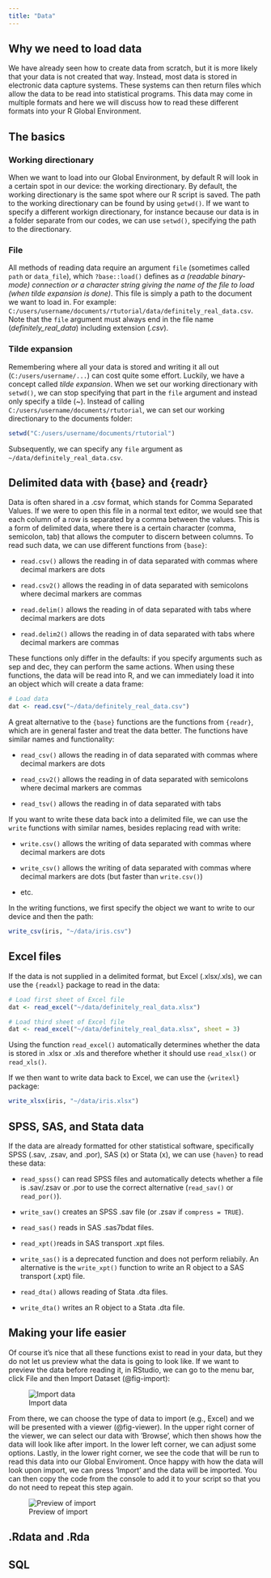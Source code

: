 ```yaml
---
title: "Data"
---
```


## Why we need to load data
We have already seen how to create data from scratch, but it is more likely that your data is not created that way. Instead, most data is stored in electronic data capture systems. These systems can then return files which allow the data to be read into statistical programs. This data may come in multiple formats and here we will discuss how to read these different formats into your R Global Environment.

##  The basics
### Working directionary
When we want to load into our Global Environment, by default R will look in a certain spot in our device: the working directionary. By default, the working directionary is the same spot where our R script is saved. The path to the working directionary can be found by using `getwd()`. If we want to specify a different workign directionary, for instance because our data is in a folder separate from our codes, we can use `setwd()`, specifying the path to the directionary.

### File
All methods of reading data require an argument `file` (sometimes called `path` or `data_file`), which `?base::load()` defines as *a (readable binary-mode) connection or a character string giving the name of the file to load (when tilde expansion is done)*. This file is simply a path to the document we want to load in. For example: `C:/users/username/documents/rtutorial/data/definitely_real_data.csv`. Note that the `file` argument must always end in the file name (*definitely_real_data*) including extension (*.csv*).

### Tilde expansion
Remembering where all your data is stored and writing it all out (`C:/users/username/...`) can cost quite some effort. Luckily, we have a concept called *tilde expansion*. When we set our working directionary with `setwd()`, we can stop specifying that part in the `file` argument and instead only specify a tilde (*~*). Instead of calling `C:/users/username/documents/rtutorial`, we can set our working directionary to the documents folder:

```r
setwd("C:/users/username/documents/rtutorial")
```

Subsequently, we can specify any `file` argument as `~/data/definitely_real_data.csv`.

## Delimited data with {base} and {readr}
Data is often shared in a .csv format, which stands for Comma Separated Values. If we were to open this file in a normal text editor, we would see that each column of a row is separated by a comma between the values. This is a form of delimited data, where there is a certain character (comma, semicolon, tab) that allows the computer to discern between columns. To read such data, we can use different functions from `{base}`:

- `read.csv()` allows the reading in of data separated with commas where decimal markers are dots

- `read.csv2()` allows the reading in of data separated with semicolons where decimal markers are commas

- `read.delim()` allows the reading in of data separated with tabs where decimal markers are dots

- `read.delim2()` allows the reading in of data separated with tabs where decimal markers are commas

These functions only differ in the defaults: if you specify arguments such as sep and dec, they can perform the same actions. When using these functions, the data will be read into R, and we can immediately load it into an object which will create a data frame:

```r
# Load data
dat <- read.csv("~/data/definitely_real_data.csv")
```

A great alternative to the `{base}` functions are the functions from `{readr}`, which are in general faster and treat the data better. The functions have similar names and functionality:

- `read_csv()` allows the reading in of data separated with commas where decimal markers are dots

- `read_csv2()` allows the reading in of data separated with semicolons where decimal markers are commas

- `read_tsv()` allows the reading in of data separated with tabs

If you want to write these data back into a delimited file, we can use the `write` functions with similar names, besides replacing read with write:

- `write.csv()` allows the writing of data separated with commas where decimal markers are dots

- `write_csv()` allows the writing of data separated with commas where decimal markers are dots (but faster than `write.csv()`)

- etc.

In the writing functions, we first specify the object we want to write to our device and then the path:

```r
write_csv(iris, "~/data/iris.csv")
```

## Excel files
If the data is not supplied in a delimited format, but Excel (.xlsx/.xls), we can use the `{readxl}` package to read in the data:

```r
# Load first sheet of Excel file
dat <- read_excel("~/data/definitely_real_data.xlsx")

# Load third sheet of Excel file
dat <- read_excel("~/data/definitely_real_data.xlsx", sheet = 3)
```

Using the function `read_excel()` automatically determines whether the data is stored in .xlsx or .xls and therefore whether it should use `read_xlsx()` or `read_xls()`.

If we then want to write data back to Excel, we can use the `{writexl}` package:

```r
write_xlsx(iris, "~/data/iris.xlsx")
```

## SPSS, SAS, and Stata data
If the data are already formatted for other statistical software, specifically SPSS (.sav, .zsav, and .por), SAS (x) or Stata (x), we can use `{haven}` to read these data:

- `read_spss()` can read SPSS files and automatically detects whether a file is .sav/.zsav or .por to use the correct alternative (`read_sav()` or `read_por()`).

- `write_sav()` creates an SPSS .sav file (or .zsav if `compress = TRUE`).

- `read_sas()` reads in SAS .sas7bdat files.

- `read_xpt()`reads in SAS transport .xpt files.

- `write_sas()` is a deprecated function and does not perform reliabily. An alternative is the `write_xpt()` function to write an R object to a SAS transport (.xpt) file.

- `read_dta()` allows reading of Stata .dta files.

- `write_dta()` writes an R object to a Stata .dta file.

## Making your life easier
Of course it's nice that all these functions exist to read in your data, but they do not let us preview what the data is going to look like. If we want to preview the data before reading it, in RStudio, we can go to the menu bar, click File and then Import Dataset (@fig-import):

![Import data](images/import.png){#fig-import fig-alt="import" fig-align="center"}

From there, we can choose the type of data to import (e.g., Excel) and we will be presented with a viewer (@fig-viewer). In the upper right corner of the viewer, we can select our data with 'Browse', which then shows how the data will look like after import. In the lower left corner, we can adjust some options. Lastly, in the lower right corner, we see the code that will be run to read this data into our Global Enviroment. Once happy with how the data will look upon import, we can press 'Import' and the data will be imported. You can then copy the code from the console to add it to your script so that you do not need to repeat this step again.

![Preview of import](images/viewer.png){#fig-viewer fig-alt="data-viewer" fig-align="center"}

## .Rdata and .Rda

## SQL